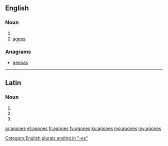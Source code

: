 ==English==

===Noun===
{{head|en|plural}}

# {{plural of|agon|lang=en|nocat=1}}
# [[agons]]

===Anagrams===
* [[genoas#English|genoas]]

----

==Latin==

===Noun===
{{la-noun-form|agōnēs}}

# {{inflection of|agōn||nom|p|lang=la}}
# {{inflection of|agōn||acc|p|lang=la}}
# {{inflection of|agōn||voc|p|lang=la}}

[[Category:English plurals ending in "-es"]]

[[ar:agones]]
[[et:agones]]
[[fr:agones]]
[[fy:agones]]
[[ku:agones]]
[[mg:agones]]
[[my:agones]]